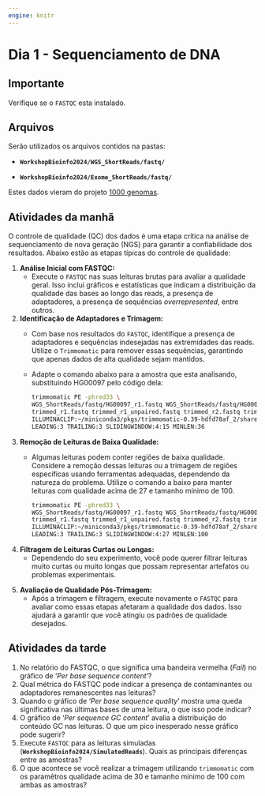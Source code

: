 ```yaml
---
engine: knitr
---
```


# Dia 1 - Sequenciamento de DNA {.unnumbered}

::: callout-important
## Importante

Verifique se o `FASTQC` esta instalado.
:::

## Arquivos

Serão utilizados os arquivos contidos na pastas:

-   **`WorkshopBioinfo2024/WGS_ShortReads/fastq/`**

-   **`WorkshopBioinfo2024/Exome_ShortReads/fastq/`**

Estes dados vieram do projeto [1000 genomas](https://www.internationalgenome.org/home).

## Atividades da manhã

O controle de qualidade (QC) dos dados é uma etapa crítica na análise de sequenciamento de nova geração (NGS) para garantir a confiabilidade dos resultados. Abaixo estão as etapas típicas do controle de qualidade:

1.  **Análise Inicial com FASTQC:**
    -   Execute o `FASTQC` nas suas leituras brutas para avaliar a qualidade geral. Isso inclui gráficos e estatísticas que indicam a distribuição da qualidade das bases ao longo das reads, a presença de adaptadores, a presença de sequências *overrepresented*, entre outros.
2.  **Identificação de Adaptadores e Trimagem:**
    -   Com base nos resultados do `FASTQC`, identifique a presença de adaptadores e sequências indesejadas nas extremidades das reads. Utilize o `Trimmomatic` para remover essas sequências, garantindo que apenas dados de alta qualidade sejam mantidos.

    -   Adapte o comando abaixo para a amostra que esta analisando, substituindo HG00097 pelo código dela:

        ```bash
        trimmomatic PE -phred33 \
        WGS_ShortReads/fastq/HG00097_r1.fastq WGS_ShortReads/fastq/HG00097_r2.fastq \
        trimmed_r1.fastq trimmed_r1_unpaired.fastq trimmed_r2.fastq trimmed_r2_unpaired.fastq \
        ILLUMINACLIP:~/miniconda3/pkgs/trimmomatic-0.39-hdfd78af_2/share/trimmomatic-0.39-2/adapters/TruSeq3-PE.fa:2:30:10 \
        LEADING:3 TRAILING:3 SLIDINGWINDOW:4:15 MINLEN:36
        ```
3.  **Remoção de Leituras de Baixa Qualidade:**
    -   Algumas leituras podem conter regiões de baixa qualidade. Considere a remoção dessas leituras ou a trimagem de regiões específicas usando ferramentas adequadas, dependendo da natureza do problema. Utilize o comando a baixo para manter leituras com qualidade acima de 27 e tamanho mínimo de 100.

        ```bash
        trimmomatic PE -phred33 \
        WGS_ShortReads/fastq/HG00097_r1.fastq WGS_ShortReads/fastq/HG00097_r2.fastq \
        trimmed_r1.fastq trimmed_r1_unpaired.fastq trimmed_r2.fastq trimmed_r2_unpaired.fastq \
        ILLUMINACLIP:~/miniconda3/pkgs/trimmomatic-0.39-hdfd78af_2/share/trimmomatic-0.39-2/adapters/TruSeq3-PE.fa:2:30:10 \
        LEADING:3 TRAILING:3 SLIDINGWINDOW:4:27 MINLEN:100
        ```
4.  **Filtragem de Leituras Curtas ou Longas:**
    -   Dependendo do seu experimento, você pode querer filtrar leituras muito curtas ou muito longas que possam representar artefatos ou problemas experimentais.

<!-- 5. **Avaliação de Conteúdo Específico:** -->

<!--    - Se o seu experimento envolver amplo enriquecimento de regiões específicas (por exemplo, ChIP-seq), verifique a qualidade nessas regiões específicas para garantir que as leituras estejam enriquecidas onde você espera. -->

5.  **Avaliação de Qualidade Pós-Trimagem:**
    -   Após a trimagem e filtragem, execute novamente o `FASTQC` para avaliar como essas etapas afetaram a qualidade dos dados. Isso ajudará a garantir que você atingiu os padrões de qualidade desejados.

<!-- 6. **Estimativa de Diversidade e Contaminação:** -->

<!--    - Em alguns casos, pode ser útil estimar a diversidade da amostra e verificar a presença de contaminação. Ferramentas como FastQ Screen podem ser úteis nesse contexto. -->

<!-- 6.  **Relatório Final de Controle de Qualidade:** -->

<!--     -   Compile todos os resultados de QC em um relatório final que destaque os principais aspectos da qualidade dos dados. Isso é útil para comunicação interna, bem como para garantir a transparência na publicação de resultados. -->

<!-- Essas etapas são fundamentais para garantir que os dados utilizados nas análises subsequentes sejam de alta qualidade e que os resultados sejam mais confiáveis. Lembre-se de que os detalhes específicos podem variar com base no tipo de experimento e na plataforma de sequenciamento utilizada. -->

## Atividades da tarde

1.  No relatório do FASTQC, o que significa uma bandeira vermelha (*Fail*) no gráfico de '*Per base sequence content*'?
2.  Qual métrica do FASTQC pode indicar a presença de contaminantes ou adaptadores remanescentes nas leituras?
3.  Quando o gráfico de '*Per base sequence quality*' mostra uma queda significativa nas últimas bases de uma leitura, o que isso pode indicar?
4.  O gráfico de '*Per sequence GC content*' avalia a distribuição do conteúdo GC nas leituras. O que um pico inesperado nesse gráfico pode sugerir?
5.  Execute `FASTQC` para as leituras simuladas (**`WorkshopBioinfo2024/SimulatedReads`**). Quais as principais diferenças entre as amostras?
6.  O que acontece se você realizar a trimagem utilizando `trimmomatic` com os paramêtros qualidade acima de 30 e tamanho mínimo de 100 com ambas as amostras?
